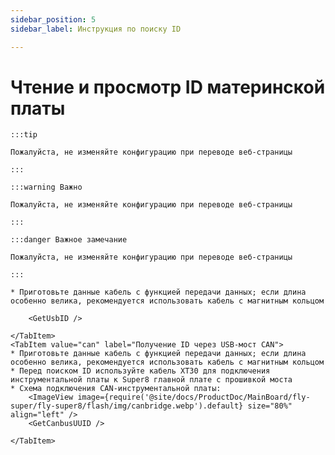 ```yaml
---
sidebar_position: 5
sidebar_label: Инструкция по поиску ID

---
```










# Чтение и просмотр ID материнской платы

    :::tip

    Пожалуйста, не изменяйте конфигурацию при переводе веб-страницы

    :::

    :::warning Важно

    Пожалуйста, не изменяйте конфигурацию при переводе веб-страницы

    :::

    :::danger Важное замечание

    Пожалуйста, не изменяйте конфигурацию при переводе веб-страницы

    :::

<Tabs>
    <TabItem value="usb" label="Получение USB ID" default>
        
    * Приготовьте данные кабель с функцией передачи данных; если длина особенно велика, рекомендуется использовать кабель с магнитным кольцом
    
        <GetUsbID />
        
    </TabItem>
    <TabItem value="can" label="Получение ID через USB-мост CAN">
    * Приготовьте данные кабель с функцией передачи данных; если длина особенно велика, рекомендуется использовать кабель с магнитным кольцом
    * Перед поиском ID используйте кабель XT30 для подключения инструментальной платы к Super8 главной плате с прошивкой моста
    * Схема подключения CAN-инструментальной платы:
        <ImageView image={require('@site/docs/ProductDoc/MainBoard/fly-super/fly-super8/flash/img/canbridge.webp').default} size="80%" align="left" />   
        <GetCanbusUUID />

    </TabItem>
</Tabs>
